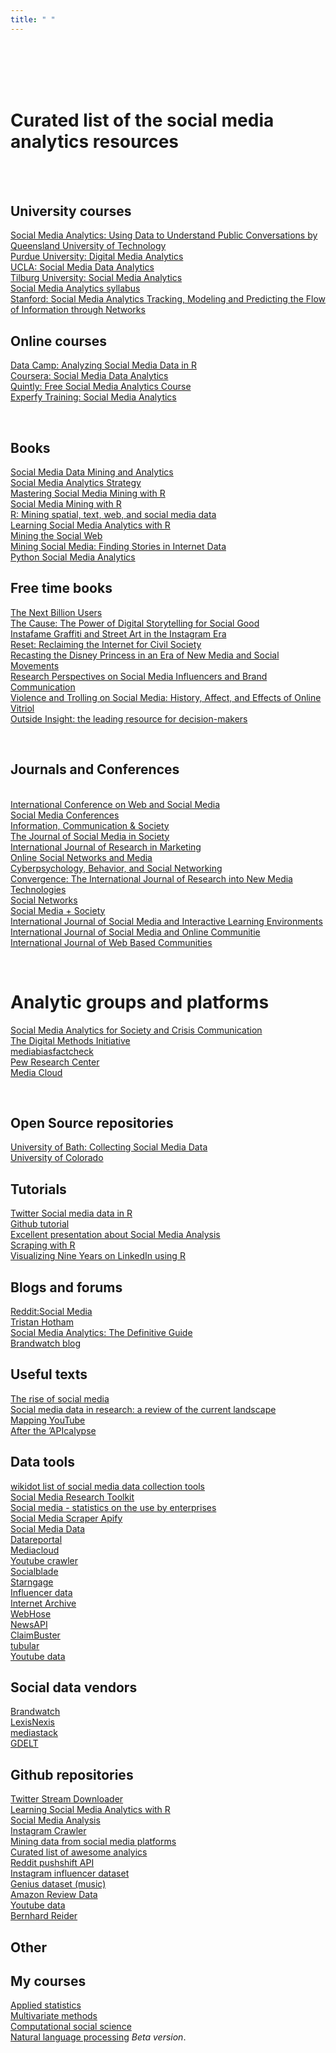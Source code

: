 ```yaml
---
title: " "
---
```


<br>
<br>
<br>
<br>


# Curated list of the social media analytics resources
<br>
<br>


## University courses


[Social Media Analytics: Using Data to Understand Public Conversations by Queensland University of Technology](https://www.futurelearn.com/courses/social-media-analytics?utm_source=RakutenMarketing&utm_medium=Affiliate&utm_campaign=3372305:Digital+Defynd&utm_content=10:1&utm_term=USNetwork&ranMID=44015&ranEAID=vedj0cWlu2Y&ranSiteID=vedj0cWlu2Y-JiJOW5RAxa.IezsIKn8vqA)
<br>
[Purdue University: Digital Media Analytics](https://www.futurelearn.com/programs/digital-media-analytics?utm_source=RakutenMarketing&utm_medium=Affiliate&utm_campaign=3372305:Digital+Defynd&utm_content=10:1&utm_term=USNetwork&ranMID=44015&ranEAID=vedj0cWlu2Y&ranSiteID=vedj0cWlu2Y-rFD..k0J1VoIFtJkHheEWQ)
<br>
[UCLA: Social Media Data Analytics ](https://ashleyrsanders.com/social-media-data-analytics-spring-2019-syllabus/)
<br>
[Tilburg University: Social Media Analytics](https://catalogus.tilburguniversity.edu/osiris_student_tiuprd/OnderwijsCatalogusSelect.do?selectie=cursus&collegejaar=2019&taal=en&cursus=800861-M-3)
<br>
[Social Media Analytics syllabus](https://comm.osu.edu/sites/default/files/AU20%20Comm%204558%20Syllabus%20Bayer.pdf)
<br>
[Stanford: Social Media Analytics Tracking, Modeling and Predicting the Flow of Information through Networks](https://snap.stanford.edu/proj/socmedia-kdd/)
<br>











## Online courses 

[Data Camp: Analyzing Social Media Data in R](https://www.datacamp.com/courses/analyzing-social-media-data-in-r)
<br>
[Coursera: Social Media Data Analytics](https://www.coursera.org/learn/social-media-data-analytics?ranMID=40328&ranEAID=vedj0cWlu2Y&ranSiteID=vedj0cWlu2Y-445AtQnqXSIP36TMlNd8bA&siteID=vedj0cWlu2Y-445AtQnqXSIP36TMlNd8bA&utm_content=10&utm_medium=partners&utm_source=linkshare&utm_campaign=vedj0cWlu2Y#syllabus)
<br>
[Quintly: Free Social Media Analytics Course](https://academy.quintly.com/courses/free-social-media-analytics)
<br>
[Experfy Training: Social Media Analytics](https://www.experfy.com/training/courses/social-media-analytics-6b828917-4d6d-4752-b19e-92aa60ee6ace)

<br>





## Books

[Social Media Data Mining and Analytics](https://www.wiley.com/en-us/Social+Media+Data+Mining+and+Analytics-p-9781118824856)
<br>
[Social Media Analytics Strategy](https://link.springer.com/book/10.1007/978-1-4842-3102-9)
<br>
[Mastering Social Media Mining with R](https://www.packtpub.com/product/mastering-social-media-mining-with-r/9781784396312)
<br>
[Social Media Mining with R](https://www.amazon.com/Social-Media-Mining-Nathan-Danneman/dp/1783281774)
<br>
[R: Mining spatial, text, web, and social media data](https://www.amazon.com/Mining-spatial-text-social-media-ebook/dp/B072XN54R9)
<br>
[Learning Social Media Analytics with R](https://www.packtpub.com/product/learning-social-media-analytics-with-r/9781787127524)
<br>
[Mining the Social Web](https://www.webpages.uidaho.edu/~stevel/504/mining-the-social-web-2nd-edition.pdf)
<br>
[Mining Social Media: Finding Stories in Internet Data](http://socialdata.site/)
<br>
[Python Social Media Analytics](https://www.packtpub.com/product/python-social-media-analytics/9781787121485)

## Free time books 

[The Next Billion Users ](https://www.amazon.com/Next-Billion-Users-Digital-Beyond/dp/0674983785)
<br>
[The Cause: The Power of Digital Storytelling for Social Good](https://www.amazon.com/Cause-Power-Digital-Storytelling-Social/dp/0615782159)
<br>
[Instafame Graffiti and Street Art in the Instagram Era](https://www.intellectbooks.com/instafame)
<br>
[Reset: Reclaiming the Internet for Civil Society](https://www.goodreads.com/book/show/51236404-reset)
<br>
[Recasting the Disney Princess in an Era of New Media and Social Movements](https://rowman.com/ISBN/9781793604019/Recasting-the-Disney-Princess-in-an-Era-of-New-Media-and-Social-Movements)
<br>
[Research Perspectives on Social Media Influencers and Brand Communication](https://rowman.com/ISBN/9781793613615/Research-Perspectives-on-Social-Media-Influencers-and-Brand-Communication)
<br>
[Violence and Trolling on Social Media: History, Affect, and Effects of Online Vitriol ](https://www.jstor.org/stable/j.ctv1b0fvrn)
<br>
[Outside Insight: the leading resource for decision-makers](https://outsideinsight.com/)

<br>

## Journals and Conferences


<br>
[International Conference on Web and Social Media](https://ojs.aaai.org/index.php/ICWSM/issue/archive)
<br>
[Social Media Conferences](https://conferenceindex.org/conferences/social-media)
<br>
[Information, Communication & Society](https://www.tandfonline.com/toc/rics20/current)
<br>
[The Journal of Social Media in Society](https://www.thejsms.org/index.php/TSMRI/index)
<br>
[International Journal of Research in Marketing](https://www.sciencedirect.com/journal/international-journal-of-research-in-marketing)
<br>
[Online Social Networks and Media](https://www.sciencedirect.com/journal/online-social-networks-and-media)
<br>
[Cyberpsychology, Behavior, and Social Networking](https://home.liebertpub.com/publications/cyberpsychology-behavior-and-social-networking/10/overview)
<br>
[Convergence: The International Journal of Research into New Media Technologies](https://journals.sagepub.com/home/con)
<br>
[Social Networks](https://www.journals.elsevier.com/social-networks)
<br>
[Social Media + Society](https://journals.sagepub.com/home/sms)
<br>
[International Journal of Social Media and Interactive Learning Environments](https://www.inderscience.com/jhome.php?jcode=ijsmile)
<br>
[International Journal of Social Media and Online Communitie](https://www.igi-global.com/journal/international-journal-social-media-online/224362#table-of-contents)
<br>
[International Journal of Web Based Communities](https://www.inderscience.com/jhome.php?jcode=ijwbc&csid=orob1f5204egv8bikst23mbvs0)

<br>




# Analytic groups and platforms

[Social Media Analytics for Society and Crisis Communication](https://social-media-analytics.org/)
<br>
[The Digital Methods Initiative](https://wiki.digitalmethods.net/Dmi/DmiAbout)
<br>
[mediabiasfactcheck](https://mediabiasfactcheck.com/)
<br> 
[Pew Research Center](https://www.pewresearch.org/)
<br>
[Media Cloud](https://mediacloud.org/)


<br>

## Open Source repositories

[University of Bath: Collecting Social Media Data](https://library.bath.ac.uk/research-software/social-media-data)
<br>
[University of Colorado](https://libguides.colorado.edu/c.php?g=740614&p=5296852)

## Tutorials

[Twitter Social media data in R](https://www.earthdatascience.org/courses/earth-analytics/get-data-using-apis/intro-to-social-media-text-mining-r/)
<br>
[Github tutorial](https://github.com/maria-pro/useR2019_tutorial)
<br> 
[Excellent presentation about Social Media Analysis](https://uoa-eresearch.github.io/HackyHour/static/tipstricks/Social%20media%20data%20-%20tips%20and%20tricks.pdf)
<br>
[Scraping with R](https://willbowditch.github.io/scraping_with_R/)
<br>
[Visualizing Nine Years on LinkedIn using R](https://towardsdatascience.com/nine-years-on-linkedin-in-data-b34047c77223)





## Blogs and forums

[Reddit:Social Media](https://www.reddit.com/r/socialmedia/)
<br>
[Tristan Hotham](https://tristanhotham.com/blog/)
<br>
[Social Media Analytics: The Definitive Guide](https://blog.loomly.com/social-media-analytics/)
<br>
[Brandwatch blog](https://www.brandwatch.com/blog/)


## Useful texts

[The rise of social media](https://ourworldindata.org/rise-of-social-media)
<br>
[Social media data in research: a review of the current landscape](https://ocean.sagepub.com/blog/social-media-data-in-research-a-review-of-the-current-landscape)
<br>
[Mapping YouTube](https://eprints.qut.edu.au/202962/1/View_of_Mapping_YouTube_First_Monday.pdf)
<br>
[After the ‘APIcalypse](https://www.tandfonline.com/doi/abs/10.1080/1369118X.2019.1637447)

## Data tools

[wikidot list of social media data collection tools](http://socialmediadata.wikidot.com/)
<br>
[Social Media Research Toolkit](https://socialmediadata.org/social-media-research-toolkit/)
<br>
[Social media - statistics on the use by enterprises](https://ec.europa.eu/eurostat/statistics-explained/index.php?title=Social_media_-_statistics_on_the_use_by_enterprises)
<br>
[Social Media Scraper Apify](https://apify.com/)
<br>
[Social Media Data](https://data.world/datasets/social-media)
<br>
[Datareportal](https://datareportal.com/)
<br>
[Mediacloud](https://mediacloud.org/)
<br>
[Youtube crawler](https://channelcrawler.com/)
<br>
[Socialblade](https://socialblade.com/)
<br>
[Starngage](https://starngage.com/app/global)
<br>
[Influencer data](https://starngage.com/app/global)
<br>
[Internet Archive](https://archive.org/)
<br>
[WebHose](https://webhose.io/)
<br>
[NewsAPI](https://newsapi.ai/)
<br>
[ClaimBuster](https://zenodo.org/record/3836810#.YMsZSUxJ0uV)
<br>
[tubular](https://tubularlabs.com/)
<br>
[Youtube data](https://tools.digitalmethods.net/netvizz/youtube/index.php)



## Social data vendors


[Brandwatch](https://www.brandwatch.com/)
<br>
[LexisNexis](https://www.lexisnexis.co.uk/)
<br>
[mediastack](https://mediastack.com/)
<br>
[GDELT](https://www.gdeltproject.org/data.html)


## Github repositories

[Twitter Stream Downloader](https://github.com/mdredze/twitter_stream_downloader)
<br>
[Learning Social Media Analytics with R](https://github.com/PacktPublishing/Learning-Social-Media-Analytics-with-R)
<br>
[Social Media Analysis](https://github.com/vivek2319/SocialMediaAnalysis)
<br>
[Instagram Crawler](https://github.com/JonasSchroeder/InstaCrawlR)
<br>
[Mining data from social media platforms](https://github.com/lamthuyvo/social-media-data-scripts)
<br>
[Curated list of awesome analyics](https://github.com/0xnr/awesome-analytics)
<br>
[Reddit pushshift API](https://github.com/pushshift/api)
<br>
[Instagram influencer dataset](https://github.com/ksb2043/instagram_influencer_dataset)
<br>
[Genius dataset (music)](https://github.com/cptq/genius-expertise)
<br>
[Amazon Review Data](https://nijianmo.github.io/amazon/index.html)
<br>
[Youtube data](https://github.com/epfl-dlab/YouNiverse)
<br>
[Bernhard Reider](https://github.com/bernorieder?tab=repositories)

## Other




## My courses 

[Applied statistics](https://lusiki.github.io/WebStatistika/)
<br>
[Multivariate methods](https://lusiki.github.io/WebMultiVar/)
<br>
[Computational social science](https://lusiki.github.io/WebObradaPodataka/)
<br>
[Natural language processing](https://github.com/lusiki/Analiza-teksta) *Beta version*.


<br>
<br>
<br>